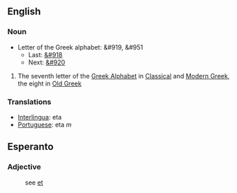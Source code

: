 ==English==

===Noun===

*Letter of the Greek alphabet: &#919, &#951
**Last: [[zeta|&#918]]
**Next: [[theta|&#920]]

#The seventh letter of the [[en:Greek Alphabet|Greek Alphabet]] in [[en:Classical Greek|Classical]] and [[en:Modern Greek|Modern Greek]], the eight in [[en:Old Greek|Old Greek]]

===Translations===
*[[Interlingua]]: eta
*[[Portuguese]]: eta ''m''


==Esperanto==

===Adjective===
:see [[et#Esperanto|et]]